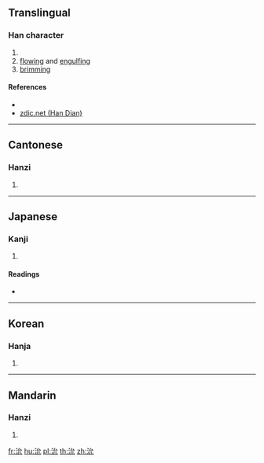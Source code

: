 ==Translingual==

===Han character===
{{Han char|rn=85|rad=水|as=04|sn=7|four=33111|canj=EIHU|ids=⿰氵允}}

# {{n-g|Nickname for a river in Eastern China. See {{zh-l|濟水}}.}}
# [[flow]]ing and [[engulf]]ing
# [[brim]]ming

====References====
* {{Han ref|kx=0610.040|dkj=17188|dj=1002.140|hdz=31576.030|uh=6C87|ud=27783|bh=CB56|bd=52054}}
* [http://www.zdic.net/z/1c/js/6C87.htm zdic.net (Han Dian)]

----

==Cantonese==

===Hanzi===
{{yue-hanzi|jyut=[[wai5]], [[jin2]]|y=wai5, yin2}}

# {{defn|lang=yue|sort=水04}}

----

==Japanese==

===Kanji===
{{ja-kanji|grade=|rs=水04}}

# {{defn|lang=ja|sort=水04}}

====Readings====
* {{ja-readings|on=[[えん]] (en), [[い]] (i)|kun=[[ながれる]] (nagareru)}}

----

==Korean==

===Hanja===
{{ko-hanja|hangeul=연|eumhun=|rv=yeon|mr=yŏn|y=yen}}

# {{defn|lang=ko|sort=水04}}

----

==Mandarin==

===Hanzi===
{{cmn-hanzi|pin=[[yǎn]] ([[yan3]])|wg=yen<sup>3</sup>}}

# {{defn|lang=cmn|sort=水04}}

[[fr:沇]]
[[hu:沇]]
[[pl:沇]]
[[th:沇]]
[[zh:沇]]